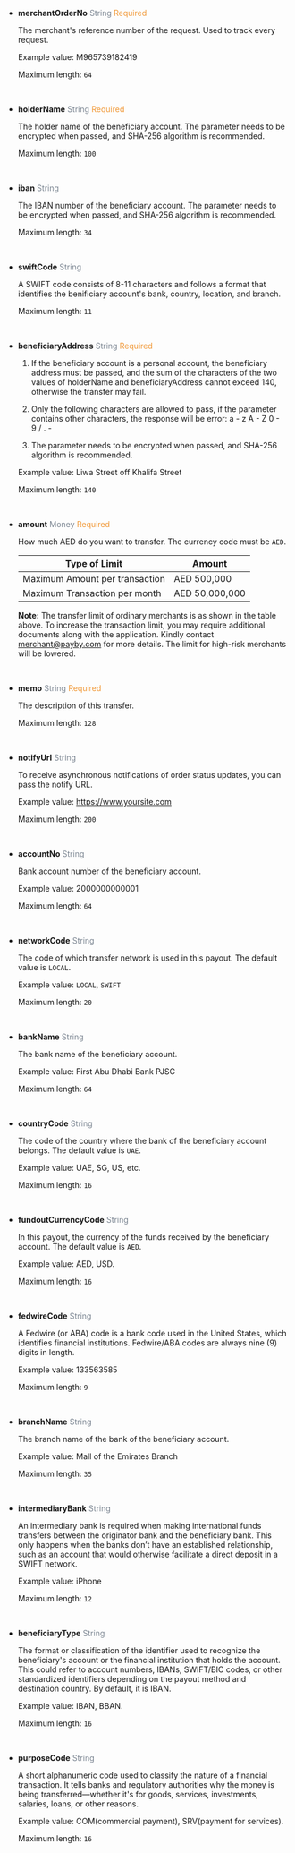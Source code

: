- **merchantOrderNo**   <font color = ' #7d8793'>String</font>    <font color = '#f19938'>Required</font>

  The merchant's reference number of the request. Used to track every request.

  Example value: M965739182419

  Maximum length: `64`
  
  <br/>

- **holderName**   <font color = ' #7d8793'>String</font>    <font color = '#f19938'>Required</font>

  The holder name of the beneficiary account. The parameter needs to be encrypted when passed, and SHA-256 algorithm is recommended.

  Maximum length: `100`
  
  <br/>

- **iban**   <font color = ' #7d8793'>String</font>  

  The IBAN number of the beneficiary account. The parameter needs to be encrypted when passed, and SHA-256 algorithm is recommended.

  Maximum length: `34`
  
  <br/>

- **swiftCode**   <font color = ' #7d8793'>String</font>   

  A SWIFT code consists of 8-11 characters and follows a format that identifies the benificiary account's bank, country, location, and branch. 

  Maximum length: `11`
  
  <br/>

- **beneficiaryAddress**   <font color = ' #7d8793'>String</font>    <font color = '#f19938'>Required</font>

  1. If the beneficiary account is a personal account, the beneficiary address must be passed, and the sum of the characters of the two values of holderName and beneficiaryAddress cannot exceed 140, otherwise the transfer may fail.

  2. Only the following characters are allowed to pass, if the parameter contains other characters, the response will be error: a - z A - Z 0 - 9 / . -
  3. The parameter needs to be encrypted when passed, and SHA-256 algorithm is recommended.

  Example value: Liwa Street off Khalifa Street

  Maximum length: `140`
  
  <br/>

- **amount**   <font color = ' #7d8793'>Money</font>    <font color = '#f19938'>Required</font>

  How much AED do you want to transfer. The currency code must be `AED`.

  | Type of Limit                  | Amount         |
  | ------------------------------ | -------------- |
  | Maximum Amount per transaction | AED 500,000    |
  | Maximum Transaction per month  | AED 50,000,000 |

  **Note:** The transfer limit of ordinary merchants is as shown in the table above. To increase the transaction limit, you may require additional documents along with the application. Kindly contact [merchant@payby.com](mailto:merchant@payby.com) for more details. The limit for high-risk merchants will be lowered. 

  <br/>

- **memo**   <font color = ' #7d8793'>String</font>    <font color = '#f19938'>Required</font>

  The description of this transfer.

  Maximum length: `128`
  
  <br/>

- **notifyUrl**   <font color = ' #7d8793'>String</font>

  To receive asynchronous notifications of order status updates, you can pass the notify URL.

  Example value: https://www.yoursite.com

  Maximum length: `200`
  
  <br/>

- **accountNo**   <font color = ' #7d8793'>String</font>

  Bank account number of the beneficiary account.

  Example value: 2000000000001

  Maximum length: `64`
  
  <br/>

- **networkCode**   <font color = ' #7d8793'>String</font>

  The code of which transfer network is used in this payout. The default value is `LOCAL`.

  Example value: `LOCAL`, `SWIFT`

  Maximum length: `20`
  
  <br/>

- **bankName**   <font color = ' #7d8793'>String</font>   

  The bank name of the beneficiary account.

  Example value: First Abu Dhabi Bank PJSC

  Maximum length: `64`
  
  <br/>

- **countryCode**   <font color = ' #7d8793'>String</font>

  The code of the country where the bank of the beneficiary account belongs. The default value is `UAE`.

  Example value: UAE, SG, US, etc.

  Maximum length: `16`
  
  <br/>

- **fundoutCurrencyCode**   <font color = ' #7d8793'>String</font>

  In this payout, the currency of the funds received by the beneficiary account. The default value is `AED`.

  Example value: AED, USD.

  Maximum length: `16`
  
  <br/>

- **fedwireCode**   <font color = ' #7d8793'>String</font>

  A Fedwire (or ABA) code is a bank code used in the United States, which identifies financial institutions. Fedwire/ABA codes are always nine (9) digits in length.

  Example value: 133563585

  Maximum length: `9`
  
  <br/>

- **branchName**   <font color = ' #7d8793'>String</font>

  The branch name of the bank of the beneficiary account.

  Example value: Mall of the Emirates Branch

  Maximum length: `35`
  
  <br/>

- **intermediaryBank**   <font color = ' #7d8793'>String</font> 

  An intermediary bank is required when making international funds transfers between the originator bank and the beneficiary bank. This only happens when the banks don’t have an established relationship, such as an account that would otherwise facilitate a direct deposit in a SWIFT network. 

  Example value: iPhone

  Maximum length: `12`
  
  <br/>

- **beneficiaryType**   <font color = ' #7d8793'>String</font>

  The format or classification of the identifier used to recognize the beneficiary's account or the financial institution that holds the account. This could refer to account numbers, IBANs, SWIFT/BIC codes, or other standardized identifiers depending on the payout method and destination country. By default, it is IBAN.

  Example value: IBAN, BBAN.

  Maximum length: `16`
  
  <br/>

- **purposeCode**   <font color = ' #7d8793'>String</font>

  A short alphanumeric code used to classify the nature of a financial transaction. It tells banks and regulatory authorities why the money is being transferred—whether it's for goods, services, investments, salaries, loans, or other reasons.

  Example value: COM(commercial payment), SRV(payment for services).

  Maximum length: `16`
  
  <br/>
